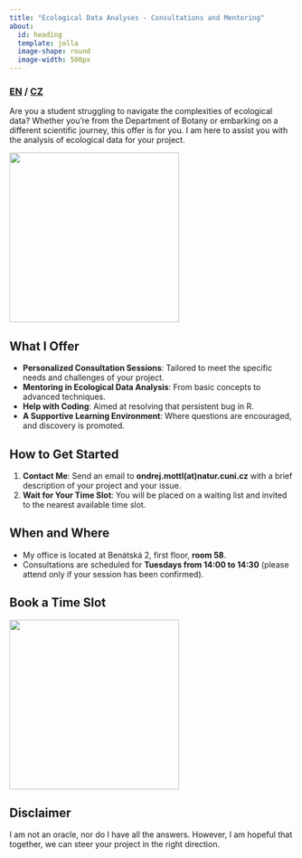 ```yaml
---
title: "Ecological Data Analyses - Consultations and Mentoring"
about:
  id: heading
  template: jolla
  image-shape: round
  image-width: 500px
---
```

::: {#heading}
### [EN](/about_me/student_mentoring_en.qmd) / [CZ](/about_me/student_mentoring_cz.qmd) {.heading_center}
Are you a student struggling to navigate the complexities of ecological data? Whether you're from the Department of Botany or embarking on a different scientific journey, this offer is for you. I am here to assist you with the analysis of ecological data for your project.
:::

![](./img/student_mentoring_hook.jpeg){width=300 fig-align="center" fig-alt="Content credentials: Generated with AI - March 28, 2024, at 3:22 PM"}

## What I Offer

- **Personalized Consultation Sessions**: Tailored to meet the specific needs and challenges of your project.
- **Mentoring in Ecological Data Analysis**: From basic concepts to advanced techniques.
- **Help with Coding**: Aimed at resolving that persistent bug in R.
- **A Supportive Learning Environment**: Where questions are encouraged, and discovery is promoted.

## How to Get Started

1. **Contact Me**: Send an email to **ondrej.mottl(at)natur.cuni.cz** with a brief description of your project and your issue.
2. **Wait for Your Time Slot**: You will be placed on a waiting list and invited to the nearest available time slot.

## When and Where

- My office is located at Benátská 2, first floor, **room 58**.
- Consultations are scheduled for **Tuesdays from 14:00 to 14:30** (please attend only if your session has been confirmed).

## Book a Time Slot

![](./img/student_mentoring_qr_code.png){width=300 fig-align="center"}

## Disclaimer
I am not an oracle, nor do I have all the answers. However, I am hopeful that together, we can steer your project in the right direction.
